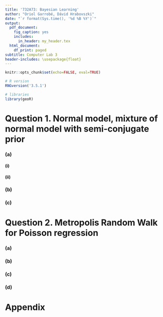 ```yaml
---
title: '732A73: Bayesian Learning'
author: "Oriol Garrobé, Dávid Hrabovszki"
date: "`r format(Sys.time(), '%d %B %Y')`"
output:
  pdf_document:
    fig_caption: yes
    includes:
      in_header: my_header.tex
  html_document:
    df_print: paged
subtitle: Computer Lab 3
header-includes: \usepackage{float}
---
```


```r
knitr::opts_chunk$set(echo=FALSE, eval=TRUE)
```

```r
# R version
RNGversion('3.5.1')

# libraries
library(geoR)
```

# Question 1. Normal model, mixture of normal model with semi-conjugate prior

### (a)

#### (i)

#### (ii)

### (b)



### (c)




# Question 2. Metropolis Random Walk for Poisson regression


### (a)



### (b)



### (c)



### (d)




\pagebreak

# Appendix

```r

```



